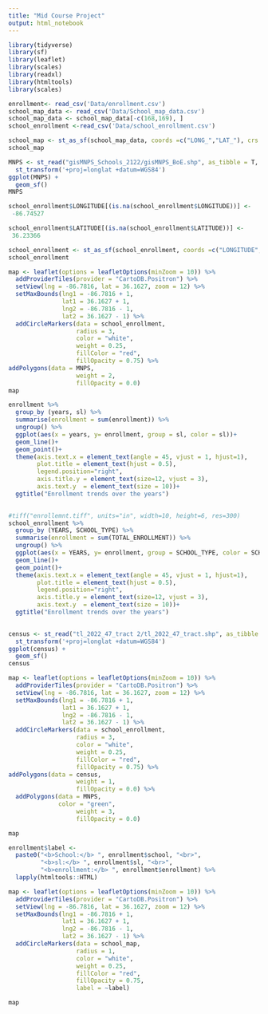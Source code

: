 ```yaml
---
title: "Mid Course Project"
output: html_notebook
---
```



```r
library(tidyverse)
library(sf)
library(leaflet)
library(scales)
library(readxl)
library(htmltools)
library(scales)
```

```r
enrollment<- read_csv('Data/enrollment.csv')
school_map_data <- read_csv('Data/School_map_data.csv')
school_map_data <- school_map_data[-c(168,169), ]
school_enrollment <-read_csv('Data/school_enrollment.csv')
```

```r
school_map <- st_as_sf(school_map_data, coords =c("LONG_","LAT_"), crs = 4326)
school_map
```


```r
MNPS <- st_read("gisMNPS_Schools_2122/gisMNPS_BoE.shp", as_tibble = T, quiet = T)%>%
  st_transform('+proj=longlat +datum=WGS84')
ggplot(MNPS) +
  geom_sf()
MNPS
```

```r
school_enrollment$LONGITUDE[(is.na(school_enrollment$LONGITUDE))] <-
 -86.74527
```

```r
school_enrollment$LATITUDE[(is.na(school_enrollment$LATITUDE))] <-
 36.23366
```

```r
school_enrollment <- st_as_sf(school_enrollment, coords =c("LONGITUDE","LATITUDE"), crs = 4326)
school_enrollment
```

```r
map <- leaflet(options = leafletOptions(minZoom = 10)) %>%
  addProviderTiles(provider = "CartoDB.Positron") %>%
  setView(lng = -86.7816, lat = 36.1627, zoom = 12) %>%
  setMaxBounds(lng1 = -86.7816 + 1, 
               lat1 = 36.1627 + 1, 
               lng2 = -86.7816 - 1, 
               lat2 = 36.1627 - 1) %>%
  addCircleMarkers(data = school_enrollment,
                   radius = 3,
                   color = "white",
                   weight = 0.25,
                   fillColor = "red",
                   fillOpacity = 0.75) %>%
addPolygons(data = MNPS,
                   weight = 2,
                   fillOpacity = 0.0)
map
```


```r
enrollment %>%
  group_by (years, sl) %>%
  summarise(enrollment = sum(enrollment)) %>%
  ungroup() %>%
  ggplot(aes(x = years, y= enrollment, group = sl, color = sl))+
  geom_line()+
  geom_point()+
  theme(axis.text.x = element_text(angle = 45, vjust = 1, hjust=1),
        plot.title = element_text(hjust = 0.5),
        legend.position="right", 
        axis.title.y = element_text(size=12, vjust = 3),
        axis.text.y  = element_text(size = 10))+
  ggtitle("Enrollment trends over the years")
  

```


```r
#tiff("enrollemnt.tiff", units="in", width=10, height=6, res=300)
school_enrollment %>%
  group_by (YEARS, SCHOOL_TYPE) %>%
  summarise(enrollment = sum(TOTAL_ENROLLMENT)) %>%
  ungroup() %>%
  ggplot(aes(x = YEARS, y= enrollment, group = SCHOOL_TYPE, color = SCHOOL_TYPE))+
  geom_line()+
  geom_point()+
  theme(axis.text.x = element_text(angle = 45, vjust = 1, hjust=1),
        plot.title = element_text(hjust = 0.5),
        legend.position="right", 
        axis.title.y = element_text(size=12, vjust = 3),
        axis.text.y  = element_text(size = 10))+
  ggtitle("Enrollment trends over the years")
  
```

```r

census <- st_read("tl_2022_47_tract 2/tl_2022_47_tract.shp", as_tibble = T, quiet = T) %>%
  st_transform('+proj=longlat +datum=WGS84')
ggplot(census) +
  geom_sf()
census

```

```r
map <- leaflet(options = leafletOptions(minZoom = 10)) %>%
  addProviderTiles(provider = "CartoDB.Positron") %>%
  setView(lng = -86.7816, lat = 36.1627, zoom = 12) %>%
  setMaxBounds(lng1 = -86.7816 + 1, 
               lat1 = 36.1627 + 1, 
               lng2 = -86.7816 - 1, 
               lat2 = 36.1627 - 1) %>%
  addCircleMarkers(data = school_enrollment,
                   radius = 3,
                   color = "white",
                   weight = 0.25,
                   fillColor = "red",
                   fillOpacity = 0.75) %>%
addPolygons(data = census,
                   weight = 1,
                   fillOpacity = 0.0) %>%
  addPolygons(data = MNPS,
              color = "green",
                   weight = 3,
                   fillOpacity = 0.0)

map
```

```r
enrollment$label <- 
  paste0("<b>School:</b> ", enrollment$school, "<br>",
         "<b>sl:</b> ", enrollment$sl, "<br>", 
         "<b>enrollment:</b> ", enrollment$enrollment) %>%
  lapply(htmltools::HTML)
```

```r
map <- leaflet(options = leafletOptions(minZoom = 10)) %>%
  addProviderTiles(provider = "CartoDB.Positron") %>%
  setView(lng = -86.7816, lat = 36.1627, zoom = 12) %>%
  setMaxBounds(lng1 = -86.7816 + 1, 
               lat1 = 36.1627 + 1, 
               lng2 = -86.7816 - 1, 
               lat2 = 36.1627 - 1) %>%
  addCircleMarkers(data = school_map,
                   radius = 1,
                   color = "white",
                   weight = 0.25,
                   fillColor = "red",
                   fillOpacity = 0.75,
                   label = ~label)

map
```

